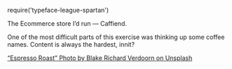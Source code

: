require('typeface-league-spartan')

<Application/>

<Metatags
  title="Ecommerce site | May 28 | CSS Grid a day"
  description="An example of using CSS grid every day, from May 1–31st, 2019."
  thumbnail="https://cssgrid31.brett.cool/opengraph/may-28.png"
  url="https://cssgrid31.brett.cool/"
  pathname="/may-28"
/>

<Footer date={28} prev={true} next={true}>

The Ecommerce store I’d run — Caffiend.

One of the most difficult parts of this exercise was thinking up some coffee names. Content is always the hardest, innit?

[“Espresso Roast” Photo by Blake Richard Verdoorn on Unsplash][p]

[p]: https://unsplash.com/photos/gM-RfQsZK98
</Footer>
